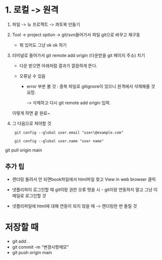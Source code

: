 # 1. 로컬 -\> 원격

1.  파일 -\> 뉴 프로젝트 -\> 콰토북 만들기

2.  Tool -\> project option -\> git/svn들어가서 파일 git으로 바꾸고 재구동

    -   뭐 있어도 그냥 ok ok 하기

3.  터미널로 들어가서 git remote add origin (다운받을 git 페이지 주소) 치기

    -   다운 받으면 아래처럼 결과가 깔끔하게 뜬다.

    -   오류날 수 있음

        -   error 부분 볼 것 : 중복 파일로 gitignore이 있으니 원격에서 삭제해줄 것 요망.

            -\> 삭제하고 다시 git remote add origin 입력.

    이렇게 하면 끝 완료\~

4.  그 다음으로 쳐야할 것

         git config --global user.email "user\@example.com"

         git config --global user.name "user name"

git pull origin main

## 추가 팁

-   렌더링 돌려서 안 되면book파일에서 html파일 찾고 View in web browser 클릭

-   넷플리파이 로그인할 때 git이랑 권한 오류 떳을 시 - git이랑 연동하지 말고 그냥 이메일로 로그인할 것

-   넷플리파일에 html에 대해 연동이 되지 않을 때 -\> 렌더링한 번 돌릴 것

# 저장할 때

-   git add .
-   git commit -m "변경사항메모"
-   git push origin main
